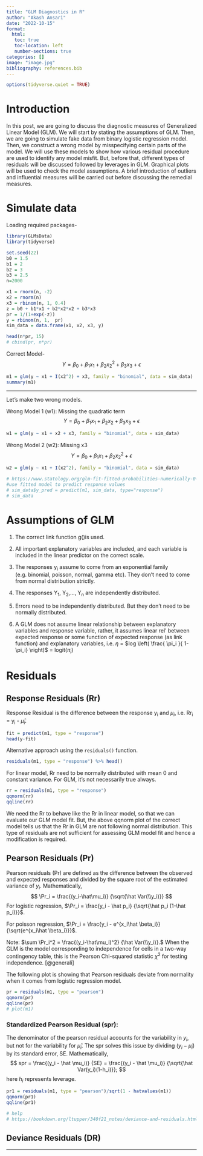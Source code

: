 ```yaml
---
title: "GLM Diagnostics in R"
author: "Akash Ansari"
date: "2022-10-15"
format: 
  html:
   toc: true
   toc-location: left
   number-sections: true
categories: []
image: "image.jpg"
bibliography: references.bib
---
```


```r
options(tidyverse.quiet = TRUE)
```

# Introduction

In this post, we are going to discuss the diagnostic measures of Generalized Linear Model (GLM). We will start by stating the assumptions of GLM. Then, we are going to simulate fake data from binary logistic regression model. Then, we construct a wrong model by misspecifying certain parts of the model. We will use these models to show how various residual procedure are used to identify any model misfit. But, before that, different types of residuals will be discussed followed by leverages in GLM. Graphical plots will be used to check the model assumptions. A brief introduction of outliers and influential measures will be carried out before discussing the remedial measures.

# Simulate data

Loading required packages-

```r
library(GLMsData)
library(tidyverse)
```

```r
set.seed(22)
b0 = 1.5
b1 = 2
b2 = 3
b3 = 2.5
n=2000

x1 = rnorm(n, -2)
x2 = rnorm(n)
x3 = rbinom(n, 1, 0.4)
z = b0 + b1*x1 + b2*x2*x2 + b3*x3
pr = 1/(1+exp(-z))
y = rbinom(n, 1,  pr)
sim_data = data.frame(x1, x2, x3, y)

head(n*pr, 15)
# cbind(pr, n*pr)
```

Correct Model- $$ Y = \beta_0 + \beta_1 x_1 +  \beta_2 x_2^2 + \beta_3 x_3 + \epsilon $$

```r
m1 = glm(y ~ x1 + I(x2^2) + x3, family = "binomial", data = sim_data)
summary(m1)
```

------------------------------------------------------------------------

Let's make two wrong models.

Wrong Model 1 (w1): Missing the quadratic term $$ Y = \beta_0 + \beta_1 x_1 +  \beta_2 x_2 + \beta_3 x_3 + \epsilon $$

```r
w1 = glm(y ~ x1 + x2 + x3, family = "binomial", data = sim_data)


```

Wrong Model 2 (w2): Missing x3 $$ Y = \beta_0 + \beta_1 x_1 +  \beta_2 x_2^2 +  \epsilon $$

```r
w2 = glm(y ~ x1 + I(x2^2), family = "binomial", data = sim_data)

```

```r
# https://www.statology.org/glm-fit-fitted-probabilities-numerically-0-or-1-occurred/
#use fitted model to predict response values
# sim_data$y_pred = predict(m1, sim_data, type="response")
# sim_data
```

# Assumptions of GLM

1.  The correct link function g()is used.

2.  All important explanatory variables are included, and each variable is included in the linear predictor on the correct scale.

3.  The responses y~i~ assume to come from an exponential family (e.g. binomial, poisson, normal, gamma etc). They don't need to come from normal distribution strictly.

4.  The responses Y~1~, Y~2~,..., Y~n~ are independently distributed.

5.  Errors need to be independently distributed. But they don't need to be normally distributed.

6.  A GLM does not assume linear relationship between explanatory variables and response variable, rather, it assumes linear rel' between expected response or some function of expected response (as link function) and explanatory variables, i.e. $\eta$ = $log \left( \frac{ \pi_i }{ 1- \pi_i} \right)$ = logit($\pi_i$)

# Residuals

## Response Residuals (Rr)

Response Residual is the difference between the response y~i~ and $\mu_i$, i.e. Rr~i~ = y~i~ - $\hat\mu_i$.

```r
fit = predict(m1, type = "response")
head(y-fit)

```

Alternative approach using the `residuals()` function.

``` r
residuals(m1, type = "response") %>% head()
```

For linear model, Rr need to be normally distributed with mean 0 and constant variance. For GLM, it's not necessarily true always.

```r
rr = residuals(m1, type = "response")
qqnorm(rr)
qqline(rr)
```

We need the Rr to behave like the Rr in linear model, so that we can evaluate our GLM model fit. But, the above qqnorm plot of the correct model tells us that the Rr in GLM are not following normal distribution. This type of residuals are not sufficient for assessing GLM model fit and hence a modification is required.

## Pearson Residuals (Pr)

Pearson residuals (Pr) are defined as the difference between the observed and expected responses and divided by the square root of the estimated variance of $y_i$. Mathematically, $$ \Pr_i = \frac{(y_i-\hat\mu_i)} {\sqrt{\hat Var(\\y_i)}} $$ For logistic regression, $\Pr_i = \frac{y_i - \hat p_i} {\sqrt{\hat p_i (1-\hat p_i)}}$.

For poisson regression, $\Pr_i = \frac{y_i - e^{x_i\hat \beta_i}} {\sqrt{e^{x_i\hat \beta_i}}}$.

::: column-margin
Note: $\sum \Pr_i^2 = \frac{(y_i-\hat\mu_i)^2} {\hat Var(\\y_i)}.$ When the GLM is the model corresponding to independence for cells in a two-way contingency table, this is the Pearson Chi-squared statistic $\chi^2$ for testing independence. [@generali]
:::

The following plot is showing that Pearson residuals deviate from normality when it comes from logistic regression model.

```r
pr = residuals(m1, type = "pearson")
qqnorm(pr)
qqline(pr)
# plot(m1)
```

### Standardized Pearson Residual (spr):

The denominator of the pearson residual accounts for the variability in $y_i$, but not for the variability for $\hat \mu_i$. The spr solves this issue by dividing $(y_i - \hat \mu_i)$ by its standard error, SE. Mathematically, $$ 
spr = \frac{(y_i - \hat \mu_i)} {SE} = \frac{(y_i - \hat \mu_i)} {\sqrt{\hat Var(y_i)(1-h_i)}};   
$$ here $h_i$ represents leverage.

::: column-margin
```r
pr1 = residuals(m1, type = "pearson")/sqrt(1 - hatvalues(m1))
qqnorm(pr1)
qqline(pr1)

```
:::

```r
# help
# https://bookdown.org/ltupper/340f21_notes/deviance-and-residuals.html#pearson-residuals
```

## Deviance Residuals (DR)

------------------------------------------------------------------------
